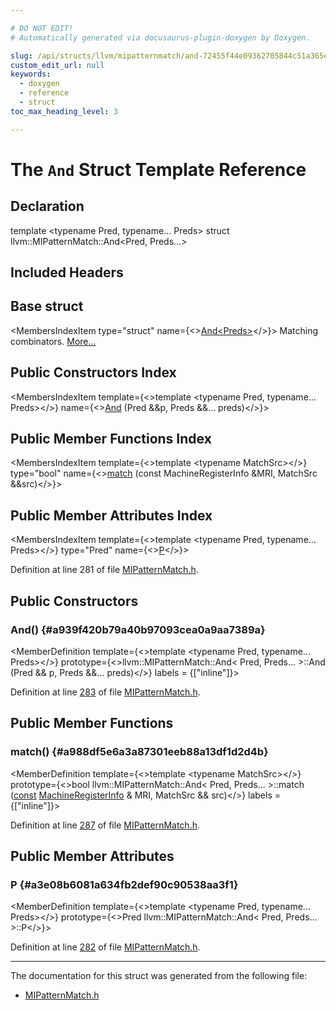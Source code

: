 ```yaml
---

# DO NOT EDIT!
# Automatically generated via docusaurus-plugin-doxygen by Doxygen.

slug: /api/structs/llvm/mipatternmatch/and-72455f44e09362705844c51a365e177c
custom_edit_url: null
keywords:
  - doxygen
  - reference
  - struct
toc_max_heading_level: 3

---
```





# The `And` Struct Template Reference

<DoxygenPage pluginConfig={pluginConfig}>



## Declaration

<CodeBlock>template &lt;typename Pred, typename... Preds&gt;
struct llvm::MIPatternMatch::And&lt;Pred, Preds...&gt;</CodeBlock>

## Included Headers

<IncludesList>
<IncludesListItem
  filePath="llvm/CodeGen/GlobalISel/MIPatternMatch.h"
  permalink="/docs/api/files/include/include/llvm/include/llvm/codegen/include/llvm/codegen/globalisel/mipatternmatch-h"
  isLocal="true" />
</IncludesList>

## Base struct

<MembersIndex>

<MembersIndexItem
  type="struct"
  name={<><a href="/docs/api/structs/llvm/mipatternmatch/and">And&lt;Preds&gt;</a></>}>
Matching combinators. <a href="/docs/api/structs/llvm/mipatternmatch/and/#details">More...</a>
</MembersIndexItem>

</MembersIndex>

## Public Constructors Index

<MembersIndex>

<MembersIndexItem
  template={<>template &lt;typename Pred, typename... Preds&gt;</>}
  name={<><a href="#a939f420b79a40b97093cea0a9aa7389a">And</a> (Pred &amp;&amp;p, Preds &amp;&amp;... preds)</>}>
</MembersIndexItem>

</MembersIndex>

## Public Member Functions Index

<MembersIndex>

<MembersIndexItem
  template={<>template &lt;typename MatchSrc&gt;</>}
  type="bool"
  name={<><a href="#a988df5e6a3a87301eeb88a13df1d2d4b">match</a> (const MachineRegisterInfo &amp;MRI, MatchSrc &amp;&amp;src)</>}>
</MembersIndexItem>

</MembersIndex>

## Public Member Attributes Index

<MembersIndex>

<MembersIndexItem
  template={<>template &lt;typename Pred, typename... Preds&gt;</>}
  type="Pred"
  name={<><a href="#a3e08b6081a634fb2def90c90538aa3f1">P</a></>}>
</MembersIndexItem>

</MembersIndex>


Definition at line 281 of file <a href="/docs/api/files/include/include/llvm/include/llvm/codegen/include/llvm/codegen/globalisel/mipatternmatch-h">MIPatternMatch.h</a>.

<SectionDefinition>

## Public Constructors

### And() {#a939f420b79a40b97093cea0a9aa7389a}

<MemberDefinition
  template={<>template &lt;typename Pred, typename... Preds&gt;</>}
  prototype={<>llvm::MIPatternMatch::And&lt; Pred, Preds... &gt;::And (Pred &amp;&amp; p, Preds &amp;&amp;... preds)</>}
  labels = {["inline"]}>

Definition at line <a href="/docs/api/files/include/include/llvm/include/llvm/codegen/include/llvm/codegen/globalisel/mipatternmatch-h/#l00283">283</a> of file <a href="/docs/api/files/include/include/llvm/include/llvm/codegen/include/llvm/codegen/globalisel/mipatternmatch-h">MIPatternMatch.h</a>.
</MemberDefinition>

</SectionDefinition>

<SectionDefinition>

## Public Member Functions

### match() {#a988df5e6a3a87301eeb88a13df1d2d4b}

<MemberDefinition
  template={<>template &lt;typename MatchSrc&gt;</>}
  prototype={<>bool llvm::MIPatternMatch::And&lt; Pred, Preds... &gt;::match (<a href="/docs/api/files/lib/lib/target/lib/target/aarch64/aarch64promoteconstant-cpp/#a90f8350fecae261c25be85d38b451bff">const</a> <a href="/docs/api/classes/llvm/machineregisterinfo">MachineRegisterInfo</a> &amp; MRI, MatchSrc &amp;&amp; src)</>}
  labels = {["inline"]}>

Definition at line <a href="/docs/api/files/include/include/llvm/include/llvm/codegen/include/llvm/codegen/globalisel/mipatternmatch-h/#l00287">287</a> of file <a href="/docs/api/files/include/include/llvm/include/llvm/codegen/include/llvm/codegen/globalisel/mipatternmatch-h">MIPatternMatch.h</a>.
</MemberDefinition>

</SectionDefinition>

<SectionDefinition>

## Public Member Attributes

### P {#a3e08b6081a634fb2def90c90538aa3f1}

<MemberDefinition
  template={<>template &lt;typename Pred, typename... Preds&gt;</>}
  prototype={<>Pred llvm::MIPatternMatch::And&lt; Pred, Preds... &gt;::P</>}>

Definition at line <a href="/docs/api/files/include/include/llvm/include/llvm/codegen/include/llvm/codegen/globalisel/mipatternmatch-h/#l00282">282</a> of file <a href="/docs/api/files/include/include/llvm/include/llvm/codegen/include/llvm/codegen/globalisel/mipatternmatch-h">MIPatternMatch.h</a>.
</MemberDefinition>

</SectionDefinition>

<hr/>

The documentation for this struct was generated from the following file:

<ul>
<li><a href="/docs/api/files/include/include/llvm/include/llvm/codegen/include/llvm/codegen/globalisel/mipatternmatch-h">MIPatternMatch.h</a></li>
</ul>

</DoxygenPage>
